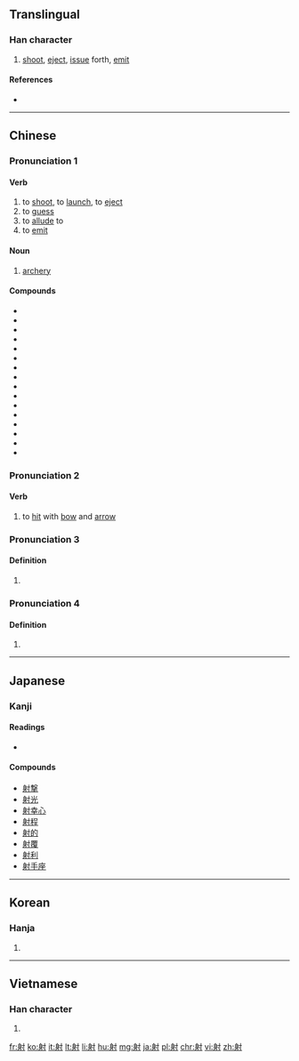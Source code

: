 ==Translingual==

===Han character===
{{Han char|rn=41|rad=寸|as=07|sn=10|four=2420<sub>0</sub>|canj=竹竹木戈 (HHDI)|ids=⿰[[身]][[寸]]}}

# [[shoot]], [[eject]], [[issue]] forth, [[emit]]

====References====
* {{Han ref|kx=0294.130|dkj=07434|dj=0582.080|hdz=10506.100|uh=5C04|ud=23556|bh=AE67|bd=44647}}

----

==Chinese==
{{zh-forms}}

===Pronunciation 1===
{{zh-pron
|m=shè
|c=se6
|h=pfs=sa
|mn=siā
|mc=2
|oc=1
|ma=y
|cat=v,n
}}

====Verb====
{{zh-verb}}

# to [[shoot]], to [[launch]], to [[eject]]
# to [[guess]]
# to [[allude]] to
# to [[emit]]

====Noun====
{{zh-noun}}

# {{zh-obsolete}} [[archery]]

====Compounds====
* {{zh-l|射程}}
* {{zh-l|射电天文学}}
* {{zh-l|射电望远镜}}
* {{zh-l|射电源}}
* {{zh-l|射击}}
* {{zh-l|射箭}}
* {{zh-l|射界}}
* {{zh-l|射精}}
* {{zh-l|射口}}
* {{zh-l|射猎}}
* {{zh-l|射流技术}}
* {{zh-l|射门}}
* {{zh-l|射频}}
* {{zh-l|射手}}
* {{zh-l|射线}}
* {{zh-l|射影}}

===Pronunciation 2===
{{zh-pron
|m=shí,shè
|c=sik6,se6
|mn=se̍k
|mc=4
|oc=2,3
|ma=y
|cat=v
}}

====Verb====
{{zh-verb}}

# {{zh-obsolete}} to [[hit]] with [[bow]] and [[arrow]]

===Pronunciation 3===
{{zh-pron
|m=yè
|c=je6
|mn=ià
|mc=1
|oc=3,2
|ma=y
|cat=v
}}

====Definition====
{{zh-hanzi}}

# {{non-gloss definition|Used in the compounds {{zh-l|射干}} and {{zh-l|僕射}}.}}

===Pronunciation 4===
{{zh-pron
|m=yì,shè
|c=jik6
|mn=e̍k
|mc=3
|oc=3,4
|ma=y
|cat=v
}}

====Definition====
{{zh-hanzi}}

# {{non-gloss definition|Used in the compound {{zh-l|無射}}.}}
----

==Japanese==

===Kanji===
{{ja-kanji|grade=6|rs=寸07}}

====Readings====
* {{ja-readings|kanon=[[しゃ]] (sha), [[や]] (ya), [[えき]] (eki)|on=[[せき]] (seki)|goon=[[じゃ]] (ja), [[や]] (ya), [[やく]] (yaku)|kun=[[いる]] (iru), [[あてる]] (ateru), [[さす]] (sasu), [[いとう]] (itō), [[あきる]] (akiru)|nanori=[[い]] (i), [[いり]] (iri)}}

====Compounds====
* [[射撃]]
* [[射光]]
* [[射幸心]]
* [[射程]]
* [[射的]]
* [[射覆]]
* [[射利]]
* [[射手座]]

----

==Korean==

===Hanja===
{{ko-hanja|hangeul=[[사]], [[석]]|rv=sa, seok|mr=sa, sŏk}}

# {{defn|lang=ko|sort=寸07}}

----

==Vietnamese==

===Han character===
{{vi-hantu|[[xạ]], [[dạ]], [[dịch]]|rs=寸07}}

# {{defn|lang=vi|sort=寸07}}

[[fr:射]]
[[ko:射]]
[[it:射]]
[[lt:射]]
[[li:射]]
[[hu:射]]
[[mg:射]]
[[ja:射]]
[[pl:射]]
[[chr:射]]
[[vi:射]]
[[zh:射]]